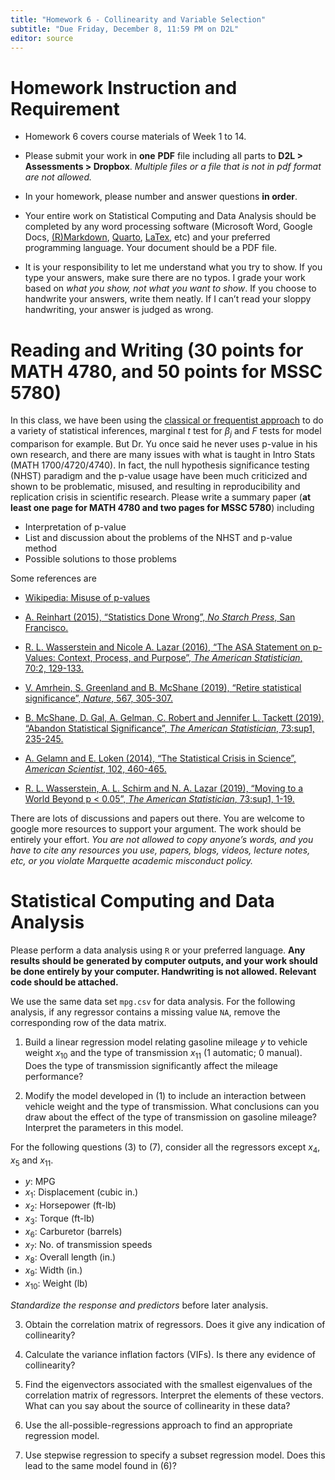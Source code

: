```yaml
---
title: "Homework 6 - Collinearity and Variable Selection"
subtitle: "Due Friday, December 8, 11:59 PM on D2L"
editor: source
---
```



# Homework Instruction and Requirement

- Homework 6 covers course materials of Week 1 to 14.

- Please submit your work in **one** **PDF** file including all parts to **D2L > Assessments > Dropbox**. *Multiple files or a file that is not in pdf format are not allowed.*

- In your homework, please number and answer questions **in order**. 

-   Your entire work on Statistical Computing and Data Analysis should be completed by any word processing software (Microsoft Word, Google Docs, [(R)Markdown](https://rmarkdown.rstudio.com/), [Quarto](https://quarto.org/), [LaTex](https://www.latex-project.org/), etc) and your preferred programming language. Your document should be a PDF file.

<!-- - Questions starting with **(MSSC)** are for MSSC 5780 students. MATH 4780 students could possibly earn extra points from them. -->

- It is your responsibility to let me understand what you try to show. If you type your answers, make sure there are no typos. I grade your work based on *what you show, not what you want to show*. If you choose to handwrite your answers, write them neatly. If I can’t read your sloppy handwriting, your answer is judged as wrong.


# Reading and Writing (30 points for MATH 4780, and 50 points for MSSC 5780)

In this class, we have been using the [classical or frequentist approach](https://en.wikipedia.org/wiki/Frequentist_inference) to do a variety of statistical inferences, marginal $t$ test for $\beta_j$ and $F$ tests for model comparison for example. But Dr. Yu once said he never uses p-value in his own research, and there are many issues with what is taught in Intro Stats (MATH 1700/4720/4740). In fact, the null hypothesis significance testing (NHST) paradigm and the p-value usage have been much criticized and shown to be problematic, misused, and resulting in reproducibility and replication crisis in scientific research. Please write a summary paper (**at least one page for MATH 4780 and two pages for MSSC 5780**) including

  - Interpretation of p-value
  - List and discussion about the problems of the NHST and p-value method
  - Possible solutions to those problems
  
Some references are

  - [Wikipedia: Misuse of p-values](https://en.wikipedia.org/wiki/Misuse_of_p-values)
  
  - [A. Reinhart (2015), "Statistics Done Wrong", *No Starch Press*, San Francisco.](https://www.statisticsdonewrong.com/)
  
  - [R. L. Wasserstein and Nicole A. Lazar (2016), "The ASA Statement on p-Values: Context, Process, and Purpose", *The American Statistician*, 70:2, 129-133.](https://www.tandfonline.com/doi/full/10.1080/00031305.2016.1154108)
  
  - [V. Amrhein, S. Greenland and B. McShane (2019), "Retire statistical significance", *Nature*, 567, 305-307. ](https://www.nature.com/articles/d41586-019-00857-9)
  
  - [B. McShane, D. Gal, A. Gelman, C. Robert and Jennifer L. Tackett (2019), "Abandon Statistical Significance", *The American Statistician*, 73:sup1, 235-245.](https://www.tandfonline.com/doi/full/10.1080/00031305.2018.1527253)
  
  - [A. Gelamn and E. Loken (2014), "The Statistical Crisis in Science", *American Scientist*, 102, 460-465.](http://stat.columbia.edu/~gelman/research/published/ForkingPaths.pdf)
  
  - [R. L. Wasserstein, A. L. Schirm and N. A. Lazar (2019), "Moving to a World Beyond p < 0.05", *The American Statistician*, 73:sup1, 1-19.](https://www.tandfonline.com/doi/full/10.1080/00031305.2019.1583913)

  
There are lots of discussions and papers out there. You are welcome to google more resources to support your argument. The work should be entirely your effort. *You are not allowed to copy anyone's words, and you have to cite any resources you use, papers, blogs, videos, lecture notes, etc, or you violate Marquette academic misconduct policy.*



# Statistical Computing and Data Analysis


Please perform a data analysis using $\texttt{R}$ or your preferred language. **Any results should be generated by computer outputs, and your work should be done entirely by your computer. Handwriting is not allowed. Relevant code should be attached.**

We use the same data set `mpg.csv` for data analysis. For the following analysis, if any regressor contains a missing value `NA`, remove the corresponding row of the data matrix.

1. Build a linear regression model relating gasoline mileage $y$ to vehicle weight $x_{10}$ and the type of transmission $x_{11}$ (1 automatic; 0 manual). Does the type of transmission significantly affect the mileage performance?

2. Modify the model developed in (1) to include an interaction between vehicle weight and the type of transmission. What conclusions can you draw about the effect of the type of transmission on gasoline mileage? Interpret the parameters in this model.

For the following questions (3) to (7), consider all the regressors except $x_4$, $x_5$ and $x_{11}$.

+ $y$: MPG
+ $x_1$: Displacement (cubic in.)
+ $x_2$: Horsepower (ft-lb)
+ $x_3$: Torque (ft-lb)
+ $x_6$: Carburetor (barrels)
+ $x_7$: No. of transmission speeds
+ $x_8$: Overall length (in.)
+ $x_9$: Width (in.)
+ $x_{10}$: Weight (lb)

*Standardize the response and predictors* before later analysis.

<!-- Therefore, now you can treat a correlation matrix of regressors as the matrix ${\bf X}'{\bf X}$, where ${\bf X}$ is formed by the column vectors of predictors after unit length scaling. -->

3. Obtain the correlation matrix of regressors. Does it give any indication of collinearity? 

4. Calculate the variance inflation factors (VIFs). Is there any evidence of collinearity?

<!-- 5. Find the eigenvectors associated with the smallest eigenvalues of ${\mathbf X}'{\mathbf X}/(n - 1)$ or the correlation matrix of regressors. Interpret the elements of these vectors. What can you say about the source of collinearity in these data? -->

5. Find the eigenvectors associated with the smallest eigenvalues of the correlation matrix of regressors. Interpret the elements of these vectors. What can you say about the source of collinearity in these data?

<!-- 6. Compute the condition indices and variance-decomposition proportions. What statements can you make about collinearity in these data? -->

<!-- 7. Fit the ordinary multiple regression and the ridge regression. Use the ridge trace to select an appropriate value of $\delta$. Explain how the ridge regression coefficients change as the parameter $\delta$ increases. This gives you the idea of why the ridge regression is a *shrinkage* method. -->

<!-- 8. How much increase in the residual sum of squares has resulted from the -->
<!-- use of ridge regression? -->

<!-- 8. How much reduction in $R^2$ has resulted from the use of ridge regression? -->

<!-- 8. Perform a principal component regression (PCR). In fact, $\lambda_i/\sum_{j=1}^k\lambda_j$ tells us the proportion of total variation of the regreesors that are explained by the $i$-th principal component (PC). Use the fact to choose the number of PCs used in the PCR, so that the proportion of total variation explained by the chosen PCs is at least $95\%$. Compare the coefficients from ordinary least squares, ridge regression and PCR. -->


6. Use the all-possible-regressions approach to find an appropriate regression model.

7. Use stepwise regression to specify a subset regression model. Does this lead to the same model found in (6)?


